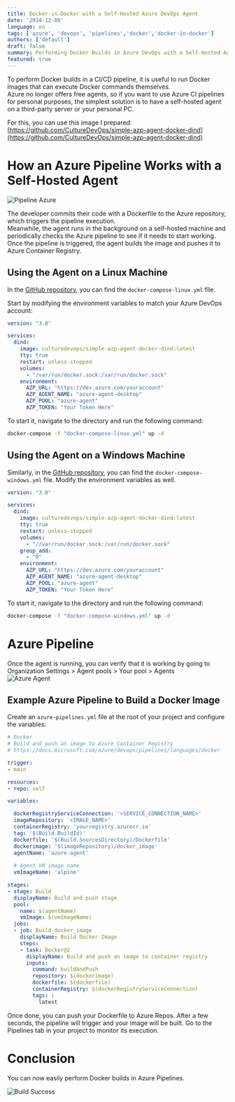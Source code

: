 ```yaml
---
title: Docker-in-Docker with a Self-Hosted Azure DevOps Agent
date: '2024-12-08'
language: en
tags: ['azure', 'devops', 'pipelines','docker','docker-in-docker']
authors: ['default']
draft: false
summary: Performing Docker Builds in Azure DevOps with a Self-Hosted Agent
featured: true
---
```


To perform Docker builds in a CI/CD pipeline, it is useful to run Docker images that can execute Docker commands themselves.  
Azure no longer offers free agents, so if you want to use Azure CI pipelines for personal purposes, the simplest solution is to have a self-hosted agent on a third-party server or your personal PC.

For this, you can use this image I prepared: [https://github.com/CultureDevOps/simple-azp-agent-docker-dind](https://github.com/CultureDevOps/simple-azp-agent-docker-dind)

# How an Azure Pipeline Works with a Self-Hosted Agent

![Pipeline Azure](https://d3nrx9dqtowrp8.cloudfront.net/blog/simple-azp-agent-dind/AZP+Agent.drawio.png)

The developer commits their code with a Dockerfile to the Azure repository, which triggers the pipeline execution.  
Meanwhile, the agent runs in the background on a self-hosted machine and periodically checks the Azure pipeline to see if it needs to start working.  
Once the pipeline is triggered, the agent builds the image and pushes it to Azure Container Registry.  

## Using the Agent on a Linux Machine

In the [GitHub repository](https://github.com/CultureDevOps/simple-azp-agent-docker-dind), you can find the `docker-compose-linux.yml` file.

Start by modifying the environment variables to match your Azure DevOps account:

```yml:docker-compose-linux.yml
version: "3.8"

services:  
  dind:  
    image: culturedevops/simple-azp-agent-docker-dind:latest  
    tty: true  
    restart: unless-stopped  
    volumes:  
      - "/var/run/docker.sock:/var/run/docker.sock"  
    environment:  
      AZP_URL: "https://dev.azure.com/youraccount"  
      AZP_AGENT_NAME: "azure-agent-desktop"  
      AZP_POOL: "azure-agent"  
      AZP_TOKEN: "Your Token Here"  
```

To start it, navigate to the directory and run the following command:
```sh
docker-compose -f "docker-compose-linux.yml" up -d
```

## Using the Agent on a Windows Machine

Similarly, in the [GitHub repository](https://github.com/CultureDevOps/simple-azp-agent-docker-dind), you can find the `docker-compose-windows.yml` file. Modify the environment variables as well.  

```yml:docker-compose-windows.yml 
version: "3.8"

services:  
  dind:  
    image: culturedevops/simple-azp-agent-docker-dind:latest  
    tty: true  
    restart: unless-stopped  
    volumes:  
      - "//var/run/docker.sock:/var/run/docker.sock"  
    group_add:  
      - "0"  
    environment:  
      AZP_URL: "https://dev.azure.com/youraccount"  
      AZP_AGENT_NAME: "azure-agent-desktop"  
      AZP_POOL: "azure-agent"  
      AZP_TOKEN: "Your Token Here"  
```

To start it, navigate to the directory and run the following command:
```sh
docker-compose -f "docker-compose-windows.yml" up -d
```

# Azure Pipeline

Once the agent is running, you can verify that it is working by going to Organization Settings > Agent pools > Your pool > Agents  
![Azure Agent](https://d3nrx9dqtowrp8.cloudfront.net/blog/simple-azp-agent-dind/azure-agent.png)

## Example Azure Pipeline to Build a Docker Image

Create an `azure-pipelines.yml` file at the root of your project and configure the variables:

```yml:azure-pipelines.yml 
# Docker  
# Build and push an image to Azure Container Registry  
# https://docs.microsoft.com/azure/devops/pipelines/languages/docker

trigger:  
- main

resources:  
- repo: self

variables:  

  dockerRegistryServiceConnection: '<SERVICE_CONNECTION_NAME>'  
  imageRepository: '<IMAGE_NAME>'  
  containerRegistry: 'yourregistry.azurecr.io'  
  tag: '$(Build.BuildId)'
  dockerfile: '$(Build.SourcesDirectory)/Dockerfile'
  dockerimage: '$(imageRepository)/docker_image'
  agentName: 'azure-agent'
  
  # Agent VM image name  
  vmImageName: 'alpine'

stages:  
- stage: Build  
  displayName: Build and push stage  
  pool:  
    name: $(agentName)
    vmImage: $(vmImageName)    
  jobs:  
  - job: Build_docker_image  
    displayName: Build Docker Image  
    steps:  
    - task: Docker@2  
      displayName: Build and push an image to container registry  
      inputs:  
        command: buildAndPush  
        repository: $(dockerimage)
        dockerfile: $(dockerfile)
        containerRegistry: $(dockerRegistryServiceConnection)  
        tags: |  
          latest
```
Once done, you can push your Dockerfile to Azure Repos. After a few seconds, the pipeline will trigger and your image will be built. Go to the Pipelines tab in your project to monitor its execution.

# Conclusion

You can now easily perform Docker builds in Azure Pipelines.

![Build Success](https://d3nrx9dqtowrp8.cloudfront.net/blog/simple-azp-agent-dind/build_success.png)
